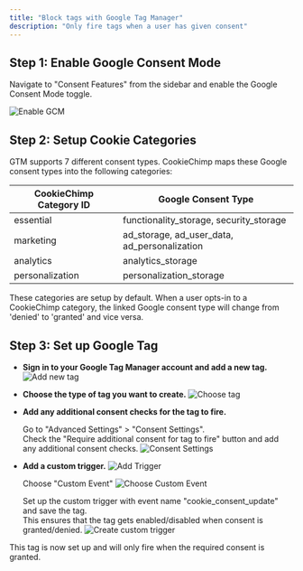 ```yaml
---
title: "Block tags with Google Tag Manager"
description: "Only fire tags when a user has given consent"
---
```


## Step 1: Enable Google Consent Mode

Navigate to "Consent Features" from the sidebar and enable the Google Consent Mode toggle.

<img src="/images/google-tag-manager/enable-gcm.png" alt="Enable GCM" />

## Step 2: Setup Cookie Categories

GTM supports 7 different consent types. CookieChimp maps these Google consent types into the following categories:

| CookieChimp Category ID | Google Consent Type                          |
| ----------------------- | -------------------------------------------- |
| essential               | functionality_storage, security_storage      |
| marketing               | ad_storage, ad_user_data, ad_personalization |
| analytics               | analytics_storage                            |
| personalization         | personalization_storage                      |

These categories are setup by default.
When a user opts-in to a CookieChimp category, the linked Google consent type will change from 'denied' to 'granted' and vice versa.

## Step 3: Set up Google Tag

- **Sign in to your Google Tag Manager account and add a new tag.**
  <img src="/images/google-tag-manager/add-new-tag.png" alt="Add new tag" />

- **Choose the type of tag you want to create.**
  <img src="/images/google-tag-manager/choose-tag.png" alt="Choose tag" />

- **Add any additional consent checks for the tag to fire.**

  Go to "Advanced Settings" > "Consent Settings".  
  Check the "Require additional consent for tag to fire" button and add any additional consent checks.
  <img src="/images/google-tag-manager/consent-settings.png" alt="Consent Settings" />

- **Add a custom trigger.**
  <img src="/images/google-tag-manager/add-trigger.png" alt="Add Trigger" />

  Choose "Custom Event"
  <img src="/images/google-tag-manager/choose-trigger.png" alt="Choose Custom Event" />

  Set up the custom trigger with event name "cookie_consent_update" and save the tag.  
  This ensures that the tag gets enabled/disabled when consent is granted/denied.
  <img src="/images/google-tag-manager/create-custom-trigger.png" alt="Create custom trigger" />

This tag is now set up and will only fire when the required consent is granted.